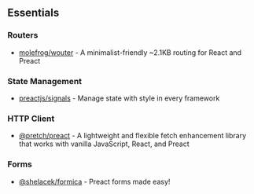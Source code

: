 ## Essentials

### Routers

- [molefrog/wouter](https://github.com/molefrog/wouter) - A minimalist-friendly ~2.1KB routing for React and Preact

### State Management
- [preactjs/signals](https://github.com/preactjs/signals) - Manage state with style in every framework 

### HTTP Client
- [@pretch/preact](https://github.com/EGAMAGZ/pretch) -  A lightweight and flexible fetch enhancement library that works with vanilla JavaScript, React, and Preact

### Forms

- [@shelacek/formica](https://bitbucket.org/shelacek/formica/src/master/) - Preact forms made easy!
